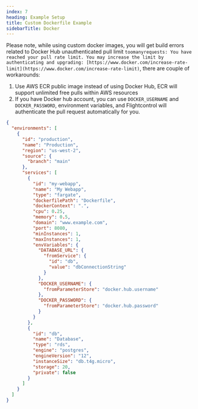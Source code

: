 ```yaml
---
index: 7
heading: Example Setup
title: Custom Dockerfile Example
sidebarTitle: Docker
---
```



Please note, while using custom docker images, you will get build errors related to Docker Hub unauthenticated pull limit `toomanyrequests: You have reached your pull rate limit. You may increase the limit by authenticating and upgrading: [https://www.docker.com/increase-rate-limit](https://www.docker.com/increase-rate-limit)`, there are couple of workarounds:

1. Use AWS ECR public image instead of using Docker Hub, ECR will support unlimited free pulls within AWS resources
2. If you have Docker hub account, you can use `DOCKER_USERNAME` and `DOCKER_PASSWORD`, environment variables, and Flightcontrol will authenticate the pull request automatically for you.

<Spacer />

```json
{
  "environments": [
    {
      "id": "production",
      "name": "Production",
      "region": "us-west-2",
      "source": {
        "branch": "main"
      },
      "services": [
        {
          "id": "my-webapp",
          "name": "My Webapp",
          "type": "fargate",
          "dockerfilePath": "Dockerfile",
          "dockerContext": ".",
          "cpu": 0.25,
          "memory": 0.5,
          "domain": "www.example.com",
          "port": 8080,
          "minInstances": 1,
          "maxInstances": 1,
          "envVariables": {
            "DATABASE_URL": {
              "fromService": {
                "id": "db",
                "value": "dbConnectionString"
              }
            },
            "DOCKER_USERNAME": {
              "fromParameterStore": "docker.hub.username"
            },
            "DOCKER_PASSWORD": {
              "fromParameterStore": "docker.hub.password"
            }
          }
        },
        {
          "id": "db",
          "name": "Database",
          "type": "rds",
          "engine": "postgres",
          "engineVersion": "12",
          "instanceSize": "db.t4g.micro",
          "storage": 20,
          "private": false
        }
      ]
    }
  ]
}
```

